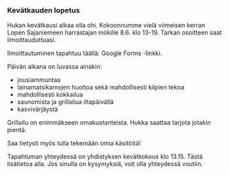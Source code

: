 
### Kevätkauden lopetus

Hukan kevätkausi alkaa olla ohi. Kokoonnumme vielä viimeisen kerran Lopen Sajaniemeen harrastajan
mökille 8.6. klo 13-19. Tarkan osoitteen saat ilmoittauduttuasi.

Ilmoittautuminen tapahtuu täällä: <ExternalLink href='https://docs.google.com/forms/d/e/1FAIpQLSft2ZrzJrx4TBnDiyLnICN0vXa9e1VukNFSZiBZ2j1C9rE1Vg/viewform?usp=preview'>Google Forms -linkki</ExternalLink>.

Päivän aikana on luvassa ainakin:
- jousiammuntaa
- lainamatsikamojen huoltoa sekä mahdollisesti kilpien tekoa
- mahdollisesti kokkailua
- saunomista ja grillailua iltapäivällä
- kasvivärjäystä

Grillailu on enimmäkseen omakustanteista. Hukka saattaa tarjota jotakin pientä.

Saa tietysti myös tulla tekemään omia käsitöitä!

Tapahtuman yhteydessä on yhdistyksen kevätkokous klo 13.15. Tästä lisätietoa alla. Jos sinulla on kysymyksiä, voit olla yhteydessä voutiin.

